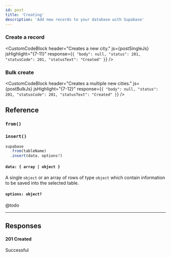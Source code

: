 ```yaml
---
id: post
title: 'Creating'
description: 'Add new records to your database with Supabase'
---
```





<DummyData />


### Create a record

<CustomCodeBlock
  header="Creates a new city."
  js={postSingleJs}
  jsHighlight="{7-11}"
  response={`{
  "body": null,
  "status": 201,
  "statusCode": 201,
  "statusText": "Created"
}`}
/>

### Bulk create

<CustomCodeBlock
  header="Creates a multiple new cities."
  js={postBulkJs}
  jsHighlight="{7-12}"
  response={`{
  "body": null,
  "status": 201,
  "statusCode": 201,
  "statusText": "Created"
}`}
/>

## Reference

### `from()`
<FromFunction verb='post' />

### `insert()`
```js {3}
supabase
  .from(tableName)
  .insert(data, options?)
```

#### `data: { array | object }`
A single `object` or an array of rows of type `object` which contain information to be saved into the selected table.
 
#### `options: object?`  
@todo

---

## Responses

#### 201 Created
Successful

<CommonResponses />